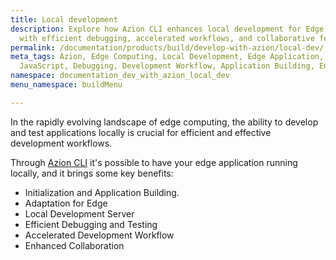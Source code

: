 ```yaml
---
title: Local development
description: Explore how Azion CLI enhances local development for Edge Applications
  with efficient debugging, accelerated workflows, and collaborative features.
permalink: /documentation/products/build/develop-with-azion/local-dev/
meta_tags: Azion, Edge Computing, Local Development, Edge Application, Azion CLI,
  JavaScript, Debugging, Development Workflow, Application Building, Enhanced Collaboration
namespace: documentation_dev_with_azion_local_dev
menu_namespace: buildMenu

---
```



<LinkButton link="/en/documentation/products/cli/dev-command/" label="go to local dev command reference" outlined />

 
In the rapidly evolving landscape of edge computing, the ability to develop and test applications locally is crucial for efficient and effective development workflows. 

Through [Azion CLI](/en/documentation/products/azion-cli/overview/) it's possible to have your edge application running locally, and it brings some key benefits:

- Initialization and Application Building.
- Adaptation for Edge
- Local Development Server
- Efficient Debugging and Testing
- Accelerated Development Workflow
- Enhanced Collaboration









